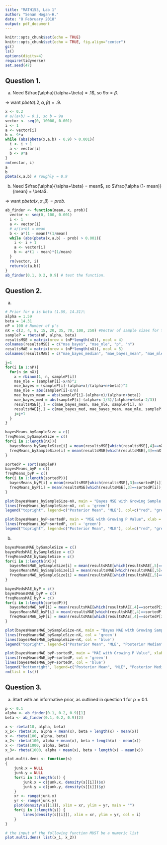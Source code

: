 ```yaml
---
title: "MATH153, Lab 1"
author: "Senan Hogan-H."
date: "8 February 2018"
output: pdf_document
---
```


```r
knitr::opts_chunk$set(echo = TRUE)
knitr::opts_chunk$set(echo = TRUE, fig.align="center")
gc()
ls()
options(digits=4)
require(tidyverse)
set.seed(47)
```

## Question 1.

a.
Need $\frac{\alpha}{\alpha+\beta} = .1$, so $9\alpha = \beta$.

$\Rightarrow$ want $pbeta(.2, \alpha, \beta) = .9$.
```r
x <- 0.2
# a/(a+b) = 0.1, so b = 9a
vector <- seq(0, 10000, 0.001)
i <- 1
a <- vector[i]
b <- 9*a
while (abs(pbeta(x,a,b) - 0.9) > 0.001){
  i <- i + 1
  a <- vector[i]
  b <- 9*a
}
rm(vector, i)
a
b
pbeta(x,a,b) # roughly = 0.9
```
b. 
Need $\frac{\alpha}{\alpha+\beta} = mean$, so $\frac{\alpha (1- mean)}{mean} = \beta$.

$\Rightarrow$ want $pbeta(x, \alpha, \beta) = prob$.
```r
ab_finder <- function(mean, x, prob){
  vector <- seq(0, 100, 0.001)
  i <- 1
  a <- vector[i]
  # a/(a+b) = mean
  b <- a*(1 - mean)*(1/mean)
  while (abs(pbeta(x,a,b) - prob) > 0.001){
    i <- i + 1
    a <- vector[i]
    b <- a*(1 - mean)*(1/mean)
  }
  rm(vector, i)
  return(c(a,b))
}
ab_finder(0.1, 0.2, 0.9) # test the function.
```

## Question 2.

a.
```r
# Prior for p is beta (1.59, 14.31)\
alpha = 1.59
beta = 14.31
nP = 100 # Number of p's
nX = c(2, 4, 8, 15, 20, 35, 70, 100, 250) #Vector of sample sizes for the binomial experiments
sampleP = rbeta(nP, alpha, beta)
resultsMSE = matrix(nrow = (nP*length(nX)), ncol = 4)
colnames(resultsMSE) = c("mse_bayes", "mse_mle", "p", "n")
resultsMAE = matrix(nrow = (nP*length(nX)), ncol = 5)
colnames(resultsMAE) = c("mae_bayes_median", "mae_bayes_mean", "mae_mle", "p", "n")

j=1
for(i in 1:nP){
  for(n in nX){
    x = rbinom(1, n, sampleP[i])
    mse_mle = (sampleP[i]-x/n)^2
    mse_bayes = (sampleP[i]-(alpha+x)/(alpha+n+beta))^2
    mae_mle = abs(sampleP[i]-x/n)
    mae_bayes_mean = abs(sampleP[i]-(alpha+x)/(alpha+n+beta))
    mae_bayes_med = abs(sampleP[i]-(alpha+x-1/3)/(alpha+n+beta-2/3))
    resultsMSE[j,] = c(mae_bayes_mean, mae_mle, sampleP[i], n)
    resultsMAE[j,] = c(mae_bayes_med, mae_bayes_mean, mae_mle, sampleP[i], n)
    j=j+1
  }
}

bayesMeans_bySampleSize = c()
freqMeans_bySampleSize = c()
for(i in 1:length(nX)){
  bayesMeans_bySampleSize[i] = mean(resultsMSE[which(resultsMSE[,4]==nX[i]),1])
  freqMeans_bySampleSize[i] = mean(resultsMSE[which(resultsMSE[,4]==nX[i]),2])
}

sortedP = sort(sampleP)
bayesMeans_byP = c()
freqMeans_byP = c()
for(i in 1:length(sortedP)){
  bayesMeans_byP[i] = mean(resultsMSE[which(resultsMSE[,3]==sortedP[i]),1])
  freqMeans_byP[i] = mean(resultsMSE[which(resultsMSE[,3]==sortedP[i]),2])
}

plot(bayesMeans_bySampleSize~nX, main = "Bayes MSE with Growing Sample Size", xlab = "Sample Size", ylab = "MSE", col = 'red', type = 'l')
lines(freqMeans_bySampleSize~nX, col = 'green')
legend("topright", legend=c("Posterior Mean", "MLE"), col=c("red", "green"), lty=1:2, cex=0.8)

plot(bayesMeans_byP~sortedP, main = "MSE with Growing P Value", xlab = "P value", ylab = "MSE", col = 'red', type = 'l')
lines(freqMeans_byP~sortedP, col = 'green')
legend("topright", legend=c("Posterior Mean", "MLE"), col=c("red", "green"), lty=1:2, cex=0.8)
```

b.
```r
bayesMeansMAE_bySampleSize = c()
bayesMedsMAE_bySampleSize = c()
freqMeansMAE_bySampleSize = c()
for(i in 1:length(nX)){
  bayesMedsMAE_bySampleSize[i] = mean(resultsMAE[which(resultsMAE[,5]==nX[i]),1])
  bayesMeansMAE_bySampleSize[i] = mean(resultsMAE[which(resultsMAE[,5]==nX[i]),2])
  freqMeansMAE_bySampleSize[i] = mean(resultsMAE[which(resultsMAE[,5]==nX[i]),3])
}

bayesMedsMAE_byP = c()
bayesMeansMAE_byP = c()
freqMeansMAE_byP = c()
for(i in 1:length(sortedP)){
  bayesMedsMAE_byP[i] = mean(resultsMAE[which(resultsMAE[,4]==sortedP[i]),1])
  bayesMeansMAE_byP[i] = mean(resultsMAE[which(resultsMAE[,4]==sortedP[i]),2])
  freqMeansMAE_byP[i] = mean(resultsMAE[which(resultsMAE[,4]==sortedP[i]),3])
}

plot(bayesMeansMAE_bySampleSize~nX, main = "Bayes MAE with Growing Sample Size", xlab = "Sample Size", ylab = "MAE", col = 'red', type = 'l')
lines(freqMeansMAE_bySampleSize~nX, col = 'green')
lines(bayesMedsMAE_bySampleSize~nX, col = 'blue')
legend("topright", legend=c("Posterior Mean", "MLE", "Posterior Median"), col=c("red", "green", "blue"), lty=1:2, cex=0.8)

plot(bayesMeansMAE_byP~sortedP, main = "MAE with Growing P Value", xlab = "P value", ylab = "MAE", col = 'red', type = 'l')
lines(freqMeansMAE_byP~sortedP, col = 'green')
lines(bayesMedsMAE_byP~sortedP, col = 'blue')
legend("bottomright", legend=c("Posterior Mean", "MLE", "Posterior Median"), col=c("red", "green", "blue"), lty=1:2, cex=0.8)
rm(list = ls())
```

## Question 3.

a.
Start with an informative prior, as outlined in question 1 for $p=0.1$.
```r
p <- 0.1
alpha <- ab_finder(0.1, 0.2, 0.9)[1] 
beta <- ab_finder(0.1, 0.2, 0.9)[2]

x <- rbeta(10, alpha, beta)
x_1<- rbeta(10, alpha + mean(x), beta + length(x) - mean(x))
x <- rbeta(100, alpha, beta)
x_2<- rbeta(100, alpha + mean(x), beta + length(x) - mean(x))
x <- rbeta(1000, alpha, beta)
x_3<- rbeta(1000, alpha + mean(x), beta + length(x) - mean(x))

plot.multi.dens <- function(s)
{
    junk.x = NULL
    junk.y = NULL
    for(i in 1:length(s)) {
        junk.x = c(junk.x, density(s[[i]])$x)
        junk.y = c(junk.y, density(s[[i]])$y)
    }
    xr <- range(junk.x)
    yr <- range(junk.y)
    plot(density(s[[1]]), xlim = xr, ylim = yr, main = "")
    for(i in 1:length(s)) {
        lines(density(s[[i]]), xlim = xr, ylim = yr, col = i)
    }
}

# the input of the following function MUST be a numeric list
plot.multi.dens( list(x_1, x_2))

```

